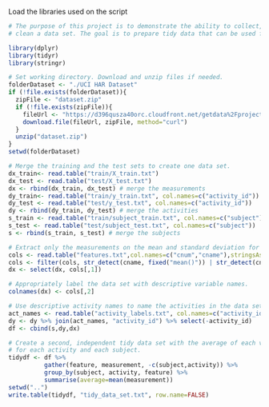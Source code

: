 Load the libraries used on the script
```r
# The purpose of this project is to demonstrate the ability to collect, work with, and 
# clean a data set. The goal is to prepare tidy data that can be used for later analysis. 

library(dplyr)
library(tidyr)
library(stringr)
```

```r
# Set working directory. Download and unzip files if needed.
folderDataset <- "./UCI HAR Dataset"
if (!file.exists(folderDataset)){
  zipFile <- "dataset.zip"
  if (!file.exists(zipFile)){
    fileUrl <- "https://d396qusza40orc.cloudfront.net/getdata%2Fprojectfiles%2FUCI%20HAR%20Dataset.zip"
    download.file(fileUrl, zipFile, method="curl")
  }
  unzip("dataset.zip")
}
setwd(folderDataset)
```

```r
# Merge the training and the test sets to create one data set.
dx_train<- read.table("train/X_train.txt")
dx_test <- read.table("test/X_test.txt")
dx <- rbind(dx_train, dx_test) # merge the measurements
dy_train<- read.table("train/y_train.txt", col.names=c("activity_id"))
dy_test <- read.table("test/y_test.txt", col.names=c("activity_id"))
dy <- rbind(dy_train, dy_test) # merge the activities
s_train <- read.table("train/subject_train.txt", col.names=c("subject"))
s_test <- read.table("test/subject_test.txt", col.names=c("subject"))
s <- rbind(s_train, s_test) # merge the subjects
```

```r
# Extract only the measurements on the mean and standard deviation for each measurement. 
cols <- read.table("features.txt",col.names=c("cnum","cname"),stringsAsFactors=FALSE)
cols <- filter(cols, str_detect(cname, fixed("mean()")) | str_detect(cname, fixed("std()")))
dx <- select(dx, cols[,1])
```

```r
# Appropriately label the data set with descriptive variable names. 
colnames(dx) <- cols[,2]
```

```r
# Use descriptive activity names to name the activities in the data set
act_names <- read.table("activity_labels.txt", col.names=c("activity_id", "activity"))
dy <- dy %>% join(act_names, "activity_id") %>% select(-activity_id)
df <- cbind(s,dy,dx)
```

```r
# Create a second, independent tidy data set with the average of each variable 
# for each activity and each subject.
tidydf <- df %>% 
          gather(feature, measurement, -c(subject,activity)) %>% 
          group_by(subject, activity, feature) %>%
          summarise(average=mean(measurement))
setwd("..")
write.table(tidydf, "tidy_data_set.txt", row.name=FALSE)
```

